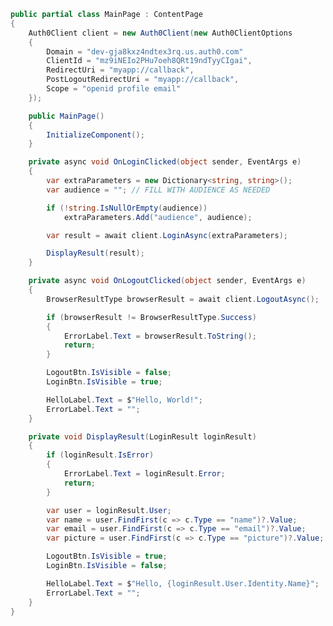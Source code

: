 ```cs MainPage.xaml.cs lines highlight={32}
public partial class MainPage : ContentPage
{
    Auth0Client client = new Auth0Client(new Auth0ClientOptions
    {
        Domain = "dev-gja8kxz4ndtex3rq.us.auth0.com"
        ClientId = "mz9iNEIo2PHu7oeh8QRt19ndTyyCIgai",
        RedirectUri = "myapp://callback",
        PostLogoutRedirectUri = "myapp://callback",
        Scope = "openid profile email"
    });

    public MainPage()
    {
        InitializeComponent();
    }

    private async void OnLoginClicked(object sender, EventArgs e)
    {
        var extraParameters = new Dictionary<string, string>();
        var audience = ""; // FILL WITH AUDIENCE AS NEEDED

        if (!string.IsNullOrEmpty(audience))
            extraParameters.Add("audience", audience);

        var result = await client.LoginAsync(extraParameters);

        DisplayResult(result);
    }

    private async void OnLogoutClicked(object sender, EventArgs e)
    {
        BrowserResultType browserResult = await client.LogoutAsync();

        if (browserResult != BrowserResultType.Success)
        {
            ErrorLabel.Text = browserResult.ToString();
            return;
        }

        LogoutBtn.IsVisible = false;
        LoginBtn.IsVisible = true;

        HelloLabel.Text = $"Hello, World!";
        ErrorLabel.Text = "";
    }

    private void DisplayResult(LoginResult loginResult)
    {
        if (loginResult.IsError)
        {
            ErrorLabel.Text = loginResult.Error;
            return;
        }

        var user = loginResult.User;
        var name = user.FindFirst(c => c.Type == "name")?.Value;
        var email = user.FindFirst(c => c.Type == "email")?.Value;
        var picture = user.FindFirst(c => c.Type == "picture")?.Value;

        LogoutBtn.IsVisible = true;
        LoginBtn.IsVisible = false;

        HelloLabel.Text = $"Hello, {loginResult.User.Identity.Name}";
        ErrorLabel.Text = "";
    }
}
```

